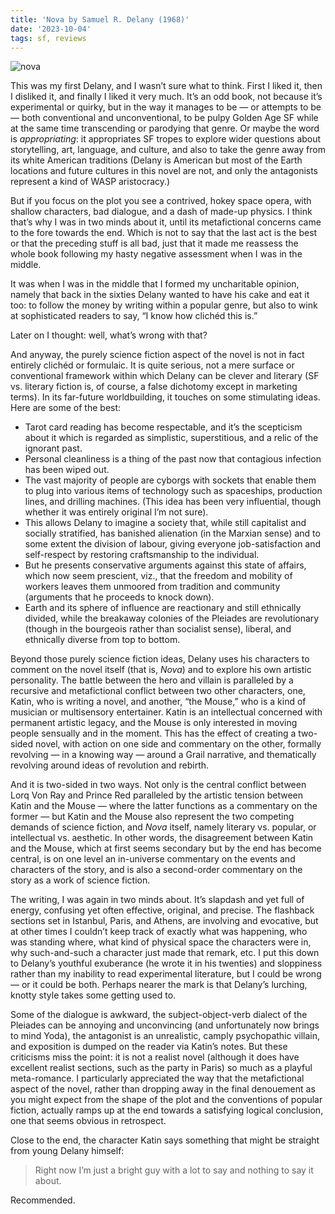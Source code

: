 ```yaml
---
title: 'Nova by Samuel R. Delany (1968)'  
date: '2023-10-04'
tags: sf, reviews
---
```


![nova](/images/_nova1.webp "mainImageSmaller")

This was my first Delany, and I wasn’t sure what to think. First I liked it, then I disliked it, and finally I liked it very much. It’s an odd book, not because it’s experimental or quirky, but in the way it manages to be — or attempts to be — both conventional and unconventional, to be pulpy Golden Age SF while at the same time transcending or parodying that genre. Or maybe the word is _appropriating_: it appropriates SF tropes to explore wider questions about storytelling, art, language, and culture, and also to take the genre away from its white American traditions (Delany is American but most of the Earth locations and future cultures in this novel are not, and only the antagonists represent a kind of WASP aristocracy.)

But if you focus on the plot you see a contrived, hokey space opera, with shallow characters, bad dialogue, and a dash of made-up physics. I think that’s why I was in two minds about it, until its metafictional concerns came to the fore towards the end. Which is not to say that the last act is the best or that the preceding stuff is all bad, just that it made me reassess the whole book following my hasty negative assessment when I was in the middle.

It was when I was in the middle that I formed my uncharitable opinion, namely that back in the sixties Delany wanted to have his cake and eat it too: to follow the money by writing within a popular genre, but also to wink at sophisticated readers to say, “I know how clichéd this is.”

Later on I thought: well, what’s wrong with that?

And anyway, the purely science fiction aspect of the novel is not in fact entirely clichéd or formulaic. It is quite serious, not a mere surface or conventional framework within which Delany can be clever and literary (SF vs. literary fiction is, of course, a false dichotomy except in marketing terms). In its far-future worldbuilding, it touches on some stimulating ideas. Here are some of the best:

* Tarot card reading has become respectable, and it’s the scepticism about it which is regarded as simplistic, superstitious, and a relic of the ignorant past.
* Personal cleanliness is a thing of the past now that contagious infection has been wiped out.
* The vast majority of people are cyborgs with sockets that enable them to plug into various items of technology such as spaceships, production lines, and drilling machines. (This idea has been very influential, though whether it was entirely original I’m not sure).
* This allows Delany to imagine a society that, while still capitalist and socially stratified, has banished alienation (in the Marxian sense) and to some extent the division of labour, giving everyone job-satisfaction and self-respect by restoring craftsmanship to the individual.
* But he presents conservative arguments against this state of affairs, which now seem prescient, viz., that the freedom and mobility of workers leaves them unmoored from tradition and community (arguments that he proceeds to knock down).
* Earth and its sphere of influence are reactionary and still ethnically divided, while the breakaway colonies of the Pleiades are revolutionary (though in the bourgeois rather than socialist sense), liberal, and ethnically diverse from top to bottom.

Beyond those purely science fiction ideas, Delany uses his characters to comment on the novel itself (that is, _Nova_) and to explore his own artistic personality. The battle between the hero and villain is paralleled by a recursive and metafictional conflict between two other characters, one, Katin, who is writing a novel, and another, “the Mouse,” who is a kind of musician or multisensory entertainer. Katin is an intellectual concerned with permanent artistic legacy, and the Mouse is only interested in moving people sensually and in the moment. This has the effect of creating a two-sided novel, with action on one side and commentary on the other, formally revolving — in a knowing way — around a Grail narrative, and thematically revolving around ideas of revolution and rebirth.

And it is two-sided in two ways. Not only is the central conflict between Lorq Von Ray and Prince Red paralleled by the artistic tension between Katin and the Mouse — where the latter functions as a commentary on the former — but Katin and the Mouse also represent the two competing demands of science fiction, and _Nova_ itself, namely literary vs. popular, or intellectual vs. aesthetic. In other words, the disagreement between Katin and the Mouse, which at first seems secondary but by the end has become central, is on one level an in-universe commentary on the events and characters of the story, and is also a second-order commentary on the story as a work of science fiction.

The writing, I was again in two minds about. It’s slapdash and yet full of energy, confusing yet often effective, original, and precise. The flashback sections set in Istanbul, Paris, and Athens, are involving and evocative, but at other times I couldn’t keep track of exactly what was happening, who was standing where, what kind of physical space the characters were in, why such-and-such a character just made that remark, etc. I put this down to Delany’s youthful exuberance (he wrote it in his twenties) and sloppiness rather than my inability to read experimental literature, but I could be wrong  — or it could be both. Perhaps nearer the mark is that Delany’s lurching, knotty style takes some getting used to.

Some of the dialogue is awkward, the subject-object-verb dialect of the Pleiades can be annoying and unconvincing (and unfortunately now brings to mind Yoda), the antagonist is an unrealistic, camply psychopathic villain, and exposition is dumped on the reader via Katin’s notes. But these criticisms miss the point: it is not a realist novel (although it does have excellent realist sections, such as the party in Paris) so much as a playful meta-romance. I particularly appreciated the way that the metafictional aspect of the novel, rather than dropping away in the final denouement as you might expect from the shape of the plot and the conventions of popular fiction, actually ramps up at the end towards a satisfying logical conclusion, one that seems obvious in retrospect.

Close to the end, the character Katin says something that might be straight from young Delany himself:

> Right now I’m just a bright guy with a lot to say and nothing to say it about.

Recommended.
